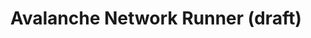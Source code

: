 ---
title: Avalanche Network Runner (draft)
description: Learn about the initial token allocation and configure in your EVM blockchain.
updated: 2024-05-31
authors: [ashucoder9]
icon: Bookmark
---